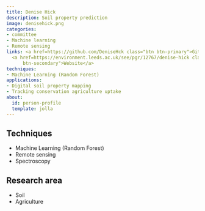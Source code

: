 ```yaml
---
title: Denise Hick
description: Soil property prediction
image: denisehick.png
categories:
- committee
- Machine learning
- Remote sensing
links: <a href=https://github.com/DeniseHck class="btn btn-primary">Github</a>
  <a href=https://environment.leeds.ac.uk/see/pgr/12767/denise-hick class="btn
      btn-secondary">Website</a>
techniques:
- Machine Learning (Random Forest)
applications:
- Digital soil property mapping
- Tracking conservation agriculture uptake
about:
  id: person-profile
  template: jolla
---
```

   
:::{#person-profile}
:::
   
##
## Techniques
   
- Machine Learning (Random Forest)
- Remote sensing
- Spectroscopy
   
##
## Research area
   
- Soil
- Agriculture
